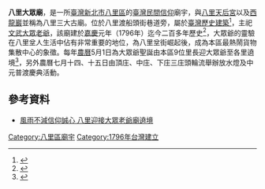 {{tw monument
|name       = 八里大眾廟
|formername = 
|image      = Bali Dazhong Temple.JPG
|imagename  =
|othername  = 
|formalname = 
|level     = [[歷史建築_(中華民國)|歷史建築]]
|class     = 寺廟
|time      = 
|date      = 2005年8月23日
|location  = {{ROC}}[[新北市|新北市]][[八里區|八里區]]龍米路2段200巷5號
|reg_url   = https://nchdb.boch.gov.tw/assets/overview/historicalBuilding/20050823000001
}}
'''八里大眾廟'''，是一所[[臺灣|臺灣]][[新北市|新北市]][[八里區|八里區]]的[[臺灣民間信仰|臺灣民間信仰]]廟宇，與[[八里天后宮|八里天后宮]]以及[[西龍巖|西龍巖]]並稱為八里三大古廟。位於八里渡船頭街巷道旁，屬於[[臺灣歷史建築|臺灣歷史建築]]<ref>{{cite news|title=八里大眾廟|url=http://www.boch.gov.tw/boch/frontsite/cultureassets/caseBasicInfoAction.do?method=doViewCaseBasicInfo&caseId=FA09602001407&version=1&assetsClassifyId=1.2&siteId=101|publisher=[[文化部文化資產局|文化部文化資產局]]|accessdate=2014-10-12|deadurl=yes|archiveurl=https://web.archive.org/web/20141017135204/http://www.boch.gov.tw/boch/frontsite/cultureassets/caseBasicInfoAction.do?method=doViewCaseBasicInfo&caseId=FA09602001407&version=1&assetsClassifyId=1.2&siteId=101|archivedate=2014-10-17}}</ref>，主祀[[大眾爺|文武大眾老爺]]，該廟建於[[嘉慶|嘉慶]]元年（1796年）迄今二百多年歷史<ref>{{cite news|title=台北八里．八里左岸．老榕碉堡．大眾廟．開台天后宮|url=http://www.epochtimes.com/b5/11/4/5/n3219375.htm|publisher=[[大紀元|大紀元]]|date=2011-04-05|accessdate=2014-10-12|archive-date=2019-06-11|archive-url=https://web.archive.org/web/20190611053102/http://www.epochtimes.com/b5/11/4/5/n3219375.htm|dead-url=no}}</ref>，大眾爺的靈驗在八里坌人生活中佔有非常重要的地位，為八里坌街崛起後，成為本區最熱鬧貨物集散中心的象徵。每年[[農曆|農曆]]5月1日為大眾爺聖誕由本區9位里長迎大眾爺至各里遶境<ref>{{cite news|title=大眾老爺誕辰 新北市八里官將首遶境|url=http://tbnews.com.tw/local/20140607-2959.html|publisher=台灣商報|date=2014-06-07|accessdate=2015-02-23|archive-date=2020-11-12|archive-url=https://web.archive.org/web/20201112005019/http://tbnews.com.tw/local/20140607-2959.html|dead-url=no}}</ref>，另外農曆七月十四、十五日由頂庄、中庄、下庄三庄頭輪流舉辦放水燈及中元普渡慶典活動。

==參考資料==
<references />
*[http://www.ntpc.gov.tw/ch/home.jsp?id=28&parentpath=0,6,27&mcustomize=news_view.jsp&dataserno=201405300038 風雨不減信仰誠心 八里迎接大眾老爺廟遶境] {{Wayback|url=http://www.ntpc.gov.tw/ch/home.jsp?id=28&parentpath=0,6,27&mcustomize=news_view.jsp&dataserno=201405300038 |date=20190630112910 }}

{{新北市文化資產}}

[[Category:八里區廟宇|Category:八里區廟宇]]
[[Category:1796年台灣建立|Category:1796年台灣建立]]